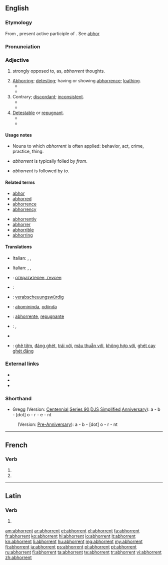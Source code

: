 ==English==
{{Webster 1913}}

===Etymology===
From {{etyl|la}} {{term|abhorrens|abhorrēns|lang=la}}, present active participle of {{term|abhorreo|abhorreō|abhor|lang=la}}. See [[abhor]]

===Pronunciation===
{{a|US}} {{IPA|/æbˈhɔɹ.ənt/|/æbˈhɑɹ.ənt/}}

===Adjective===
{{en-adj}}

# {{archaic}} strongly opposed to, as, ''abhorrent'' thoughts.
# [[abhor|Abhorring]]; [[detesting]]; having or showing [[abhorrence]]; [[loathing]].
#* {{quote-book|year=1803|author=Edmund Burke|passage=The persons most '''abhorrent''' from blood, and treason, and arbitrary confiscation, might remain silent spectators of this civil war between the vices.|url=http://books.google.com/books?id=99gcAAAAMAAJ&dq=%22The%20persons%20most%20abhorrent%20from%20blood%20and%20treason%22&pg=PA248#v=onepage&f=false}}
#* {{quote-book|year=1822|author=Richard Clover|title=Leonidas|passage=The arts of pleasure in despotic courts I spurn, '''abhorrent'''; in a spotless heart I look for pleasure.|url=http://books.google.com/books?id=DbEDAAAAQAAJ&dq=The%20arts%20of%20pleasure%20in%20despotic%20courts%20I%20spurn%20abhorrent&pg=PA205#v=onepage&f=false}}
# Contrary; [[discordant]]; [[inconsistent]].
#* {{quote-book|year=1827|author=[[w:Edward Gibbon|Edward Gibbon]]|title=The History of the Decline And Fall of the Roman Empire
|passage=This legal, and, as it should seem, injudicious profanation, so '''abhorrent''' to out stricter principles, was received with a very faint murmur, ... |url=http://books.google.com/books?id=rwoMAAAAYAAJ&dq=%22Injudicious%20profanation%2C%20so%20abhorrent%20to%20our%20stricter%20principles.%22&pg=PA82#v=onepage&f=false}}
#* {{quote-book|year=1990|author=James Hankins|title=Plato in the Italian Renaissance|passage=In establishing his ideal state he expressed some opinions utterly abhorrent to our customs and ways of living. He believed, for instance, that all wives should be held in common ... with the result that no one could tell his own children from those of a perfect stranger.|url=http://books.google.com/books?id=BLgfAAAAIAAJ&lpg=PA65&dq=abhorrent&pg=PA65#v=onepage&q=abhorrent&f=false}}
# [[detestable|Detestable]] or [[repugnant]].
#* {{quote-book|year=1833|author=[[w:Isaac Taylor|Isaac Taylor]]|title=Fanaticism|passage=If Pride, '''abhorrent''' as it is, and if Ambition, ...|url=http://books.google.com/books?id=uX0NAAAAYAAJ&dq=%22Pride%2C%20abhorrent'%20as%20it%20is%22&pg=PA3#v=onepage&q&f=false}}
#* {{quote-book|year=1936|title=On Being Human|author=Paul E. More|passage=That, I protest, is a doctrine psychologically impossible and ethically '''abhorrent'''.|url=http://books.google.com/books?id=qRDpbuo8t14C&lpg=PA181&dq=abhorrent&pg=PA181#v=onepage&q&f=false}}

====Usage notes====
* Nouns to which ''abhorrent'' is often applied: behavior, act, crime, practice, thing.
* {{sense|opposed}} ''abhorrent'' is typically folled by ''from''.
* {{sense|contrary}} ''abhorrent'' is followed by ''to''.

====Related terms====
{{rel-top}}
* [[abhor]]
* [[abhorred]]
* [[abhorrence]]
* [[abhorrency]]
{{rel-mid}}
* [[abhorrently]]
* [[abhorrer]]
* [[abhorrible]]
* [[abhorring]]
{{rel-bottom}}

====Translations====
{{trans-top|detesting; showing abhorrence}}
* Italian: {{t+|it|ripugnante}}, {{t+|it|disgustoso}}, {{t+|it|odioso}}
{{trans-mid}}
{{trans-bottom}}

{{trans-top|contrary or repugnant}}
* Italian: {{t+|it|contrario}}, {{t+|it|incompatibile}}, {{t+|it|contro}}
{{trans-mid}}
{{trans-bottom}}

{{trans-top|detestable}}
{{trans-mid}}
{{trans-bottom}}

{{checktrans-top}}
* {{ttbc|bg}}: [[отвратителен, гнусен]]
* {{ttbc|fr}}: {{t+|fr|répugnant}}
* {{ttbc|de}}: [[verabscheuungswürdig]]
* {{ttbc|io}}: [[abomininda]], [[odiinda]]
* {{ttbc|ia}}: [[abhorrente]], [[repugnante]]
{{trans-mid}}
* {{ttbc|no}}: {{t-|no|avskyelig}}, {{t-|no|vemmelig}}
* {{ttbc|es}} {{t+|es|repugnante}}
* {{ttbc|vi}}: [[ghê tởm]], [[đáng ghét]], [[trái với]], [[mâu thuẫn với]], [[không hợp với]], [[ghét cay ghét đắng]]
{{trans-bottom}}

===External links===
* {{R:Webster 1913}}
* {{R:Century 1911}}
* {{R:OneLook}}

===Shorthand===
* Gregg (Version: [http://en.wikipedia.org/wiki/Gregg_Shorthand#Centennial_Gregg_Shorthand Centennial],[http://en.wikipedia.org/wiki/Gregg_Shorthand#Series_90_Gregg_Shorthand Series 90],[http://en.wikipedia.org/wiki/Gregg_Shorthand#Diamond_Jubilee_Gregg_Shorthand DJS],[http://en.wikipedia.org/wiki/Gregg_Shorthand#Simplified_Gregg_Shorthand Simplified],[http://en.wikipedia.org/wiki/Gregg_Shorthand#Anniversary_Gregg_Shorthand Anniversary]): a - b - [dot] o - r - e - nt
: (Version: [http://en.wikipedia.org/wiki/Gregg_Shorthand#Pre_Anniversary_Gregg_Shorthand Pre-Anniversary]): a - b - [dot] o - r - nt

----

==French==

===Verb===
{{fr-verb-form}}

# {{conjugation of|abhorrer||3|p|pres|ind|lang=fr}}
# {{conjugation of|abhorrer||3|p|pres|sub|lang=fr}}

----

==Latin==

===Verb===
{{la-verb-form|abhorrent}}

# {{conjugation of|abhorreo|abhorreō|3|p|pres|act|ind|lang=la}}

[[am:abhorrent]]
[[ar:abhorrent]]
[[et:abhorrent]]
[[el:abhorrent]]
[[fa:abhorrent]]
[[fr:abhorrent]]
[[ko:abhorrent]]
[[hi:abhorrent]]
[[io:abhorrent]]
[[it:abhorrent]]
[[kn:abhorrent]]
[[li:abhorrent]]
[[hu:abhorrent]]
[[mg:abhorrent]]
[[my:abhorrent]]
[[fj:abhorrent]]
[[ja:abhorrent]]
[[ps:abhorrent]]
[[pl:abhorrent]]
[[pt:abhorrent]]
[[ru:abhorrent]]
[[fi:abhorrent]]
[[ta:abhorrent]]
[[te:abhorrent]]
[[tr:abhorrent]]
[[vi:abhorrent]]
[[zh:abhorrent]]